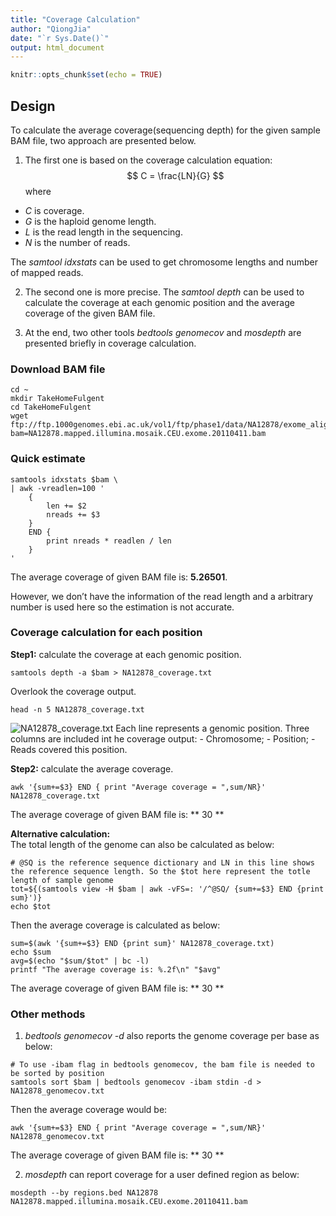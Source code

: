 ```yaml
---
title: "Coverage Calculation"
author: "QiongJia"
date: "`r Sys.Date()`"
output: html_document
---
```


```r
knitr::opts_chunk$set(echo = TRUE)
```

## Design  

To calculate the average coverage(sequencing depth) for the given sample BAM file, two approach are presented below.  

1. The first one is based on the coverage calculation equation:   
$$ C = \frac{LN}{G} $$
where 
 - $C$ is coverage.  
 - $G$ is the haploid genome length. 
 - $L$ is the read length in the sequencing. 
 - $N$ is the number of reads. 

The *samtool idxstats* can be used to get chromosome lengths and number of mapped reads.

2. The second one is more precise. The *samtool depth* can be used to calculate the coverage at each genomic position and the average coverage of the given BAM file.  

3. At the end, two other tools *bedtools genomecov* and *mosdepth* are presented briefly in coverage calculation.   

### Download BAM file 

```linux
cd ~
mkdir TakeHomeFulgent
cd TakeHomeFulgent
wget ftp://ftp.1000genomes.ebi.ac.uk/vol1/ftp/phase1/data/NA12878/exome_alignment/NA12878.mapped.illumina.mosaik.CEU.exome.20110411.bam
bam=NA12878.mapped.illumina.mosaik.CEU.exome.20110411.bam
```

### Quick estimate 

```linux
samtools idxstats $bam \
| awk -vreadlen=100 '
    {
        len += $2
        nreads += $3
    }
    END {
        print nreads * readlen / len
    }
'
```

The average coverage of given BAM file is: **5.26501**.  

However, we don't have the information of the read length and a arbitrary number is used here so the estimation is not accurate.  

### Coverage calculation for each position 

**Step1:** calculate the coverage at each genomic position. 

```linux
samtools depth -a $bam > NA12878_coverage.txt
```

Overlook the coverage output.   

```linux
head -n 5 NA12878_coverage.txt
```
![NA12878_coverage.txt](NA12878_coverage.txt.png)
Each line represents a genomic position. Three columns are included int he coverage output: 
- Chromosome;
- Position;
- Reads covered this position. 

**Step2:** calculate the average coverage. 

```linux
awk '{sum+=$3} END { print "Average coverage = ",sum/NR}' NA12878_coverage.txt
```

The average coverage of given BAM file is: ** 30 **

**Alternative calculation:**  
The total length of the genome can also be calculated as below:  

```linux
# @SQ is the reference sequence dictionary and LN in this line shows the reference sequence length. So the $tot here represent the totle length of sample genome
tot=${(samtools view -H $bam | awk -vFS=: '/^@SQ/ {sum+=$3} END {print sum}')}
echo $tot
```

Then the average coverage is calculated as below: 

```linux
sum=$(awk '{sum+=$3} END {print sum}' NA12878_coverage.txt)
echo $sum
avg=$(echo "$sum/$tot" | bc -l)
printf "The average coverage is: %.2f\n" "$avg"
```

The average coverage of given BAM file is: ** 30 **

### Other methods  

1. *bedtools genomecov -d* also reports the genome coverage per base as below:  

```linux
# To use -ibam flag in bedtools genomecov, the bam file is needed to be sorted by position
samtools sort $bam | bedtools genomecov -ibam stdin -d > NA12878_genomecov.txt
```

Then the average coverage would be: 

```linux
awk '{sum+=$3} END { print "Average coverage = ",sum/NR}' NA12878_genomecov.txt
```

The average coverage of given BAM file is: ** 30 **

2. *mosdepth* can report coverage for a user defined region as below: 

```linux
mosdepth --by regions.bed NA12878 NA12878.mapped.illumina.mosaik.CEU.exome.20110411.bam
```
